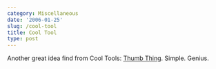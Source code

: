 ```yaml
---
category: Miscellaneous
date: '2006-01-25'
slug: /cool-tool
title: Cool Tool
type: post
---
```



Another great idea find from Cool Tools:
[Thumb Thing](http://www.kk.org/cooltools/archives/001106.php).
Simple. Genius.